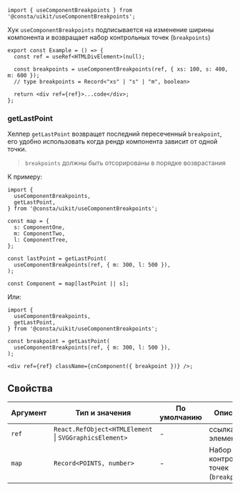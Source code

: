 ```tsx
import { useComponentBreakpoints } from '@consta/uikit/useComponentBreakpoints';
```

Хук `useComponentBreakpoints` подписывается на изменение ширины компонента и возвращает набор контрольных точек (`breakpoints`)

```tsx
export const Example = () => {
  const ref = useRef<HTMLDivElement>(null);

  const breakpoints = useComponentBreakpoints(ref, { xs: 100, s: 400, m: 600 });
  // type breakpoints = Record<"xs" | "s" | "m", boolean>

  return <div ref={ref}>...code</div>;
};
```

### getLastPoint

Хелпер `getLastPoint` возвращет последний пересеченный `breakpoint`,
его удобно использовать когда рендр компонента зависит от одной точки.

> `breakpoints` должны быть отсорированы в порядке возврастания

К примеру:

```tsx
import {
  useComponentBreakpoints,
  getLastPoint,
} from '@consta/uikit/useComponentBreakpoints';

const map = {
  s: ComponentOne,
  m: ComponentTwo,
  l: ComponentTree,
};

const lastPoint = getLastPoint(
  useComponentBreakpoints(ref, { m: 300, l: 500 }),
);

const Component = map[lastPoint || s];
```

Или:

```tsx
import {
  useComponentBreakpoints,
  getLastPoint,
} from '@consta/uikit/useComponentBreakpoints';

const breakpoint = getLastPoint(
  useComponentBreakpoints(ref, { m: 300, l: 500 }),
);

<div ref={ref} className={cnComponent({ breakpoint })} />;
```

## Свойства

| Аргумент | Тип и значения                                             | По умолчанию | Описание                                |
| -------- | ---------------------------------------------------------- | ------------ | --------------------------------------- |
| `ref`    | `React.RefObject<HTMLElement` &#124; `SVGGraphicsElement>` | -            | ссылка на элемент                       |
| `map`    | `Record<POINTS, number>`                                   | -            | Набор контрольных точек (`breakpoints`) |
